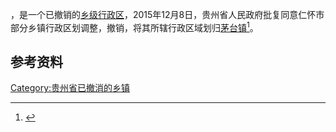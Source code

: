 '''{{PAGENAMEBASE}}'''，是{{PRC admin/fullname|52/03/82}}一个已撤销的[[乡级行政区|乡级行政区]]，2015年12月8日，贵州省人民政府批复同意仁怀市部分乡镇行政区划调整，撤销{{PAGENAMEBASE}}，将其所辖行政区域划归[[茅台镇|茅台镇]]<ref>{{Cite web |url=http://www.gzgov.gov.cn/xxgk/newsgk/201512/t20151218_360489.html |title=省人民政府关于同意仁怀市部分乡镇行政区划调整的批复（黔府函〔2015〕294号） |accessdate=2017-09-04 |archive-date=2017-09-03 |archive-url=https://web.archive.org/web/20170903035907/http://www.gzgov.gov.cn/xxgk/newsgk/201512/t20151218_360489.html |dead-url=no }}</ref>。

== 参考资料 ==

{{reflist}}

{{行政区划小作品}}

[[Category:贵州省已撤消的乡镇|Category:贵州省已撤消的乡镇]]